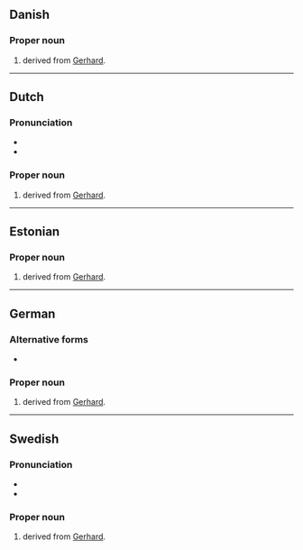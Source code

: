 {{also|gert}}

==Danish==

===Proper noun===
{{head|da|proper noun}}

# {{given name|male|lang=da}} derived from [[Gerhard]].

----

==Dutch==

===Pronunciation===
* {{audio|Nl-Gert.ogg|Audio|lang=nl}}
* {{rhymes|ɛrt|lang=nl}}

===Proper noun===
{{nl-proper noun|m}}

# {{given name|male|lang=nl}} derived from [[Gerhard]].

----

==Estonian==

===Proper noun===
{{head|et|proper noun}}

# {{given name|male|lang=et}} derived from [[Gerhard]].

----

==German==

===Alternative forms===
* {{l|de|Gerd}}

===Proper noun===
{{head|de|proper noun}}

# {{given name|male|lang=de}} derived from [[Gerhard]].

----

==Swedish==

===Pronunciation===
* {{IPA|/jært/|/ɡært/|lang=sv}}
* {{rhymes|ært|lang=sv}}

===Proper noun===
{{head|sv|proper noun}}

# {{given name|male|lang=sv}} derived from [[Gerhard]].